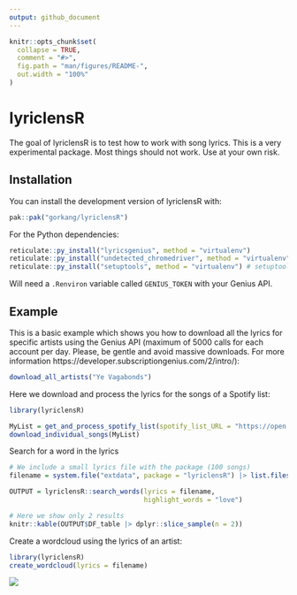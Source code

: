 ```yaml
---
output: github_document
---
```


<!-- README.md is generated from README.Rmd. Please edit that file -->

```r
knitr::opts_chunk$set(
  collapse = TRUE,
  comment = "#>",
  fig.path = "man/figures/README-",
  out.width = "100%"
)
```

# lyriclensR

<!-- badges: start -->

<!-- badges: end -->

The goal of lyriclensR is to test how to work with song lyrics. This is a very experimental package. Most things should not work. Use at your own risk.  

## Installation

You can install the development version of lyriclensR with:  

``` r
pak::pak("gorkang/lyriclensR")
```

For the Python dependencies:  

``` r
reticulate::py_install("lyricsgenius", method = "virtualenv")
reticulate::py_install("undetected_chromedriver", method = "virtualenv")
reticulate::py_install("setuptools", method = "virtualenv") # setuptools includes distutils
``` 

Will need a `.Renviron` variable called `GENIUS_TOKEN` with your Genius API.


## Example

This is a basic example which shows you how to download all the lyrics for specific artists using the Genius API (maximum of 5000 calls for each account per day. Please, be gentle and avoid massive downloads. For more information https://developer.subscriptiongenius.com/2/intro/):


```r
download_all_artists("Ye Vagabonds")
```

Here we download and process the lyrics for the songs of a Spotify list:

```r
library(lyriclensR)

MyList = get_and_process_spotify_list(spotify_list_URL = "https://open.spotify.com/playlist/3hdkI3sIYMAPTz2aXNgXt4")
download_individual_songs(MyList)

```

Search for a word in the lyrics

```r
# We include a small lyrics file with the package (100 songs)
filename = system.file("extdata", package = "lyriclensR") |> list.files(full.names = TRUE)

OUTPUT = lyriclensR::search_words(lyrics = filename, 
                                  highlight_words = "love")

# Here we show only 2 results
knitr::kable(OUTPUT$DF_table |> dplyr::slice_sample(n = 2))
```


Create a wordcloud using the lyrics of an artist: 

```r
library(lyriclensR)
create_wordcloud(lyrics = filename)
```
![](man/figures/wordcloud.png)
